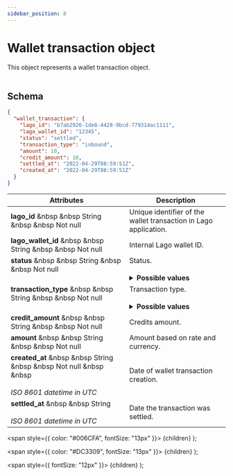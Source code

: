 ```yaml
---
sidebar_position: 8
---
```


# Wallet transaction object

This object represents a wallet transaction object.<br></br>

## Schema

```json
{
  "wallet_transaction": {
    "lago_id": "b7ab2926-1de8-4428-9bcd-779314ac1111",
    "lago_wallet_id": "12345",
    "status": "settled",
    "transaction_type": "inbound",
    "amount": 10,
    "credit_amount": 10,
    "settled_at": "2022-04-29T08:59:51Z",
    "created_at": "2022-04-29T08:59:51Z"
  }
}
```

| Attributes | Description |
| -----------| ----------- |
| **lago_id** &nbsp &nbsp <Type>String</Type> &nbsp &nbsp <NotNullable>Not null</NotNullable> | Unique identifier of the wallet transaction in Lago application. |
| **lago_wallet_id** &nbsp &nbsp <Type>String</Type> &nbsp &nbsp <NotNullable>Not null</NotNullable> | Internal Lago wallet ID. |
| **status** &nbsp &nbsp <Type>String</Type> &nbsp &nbsp <NotNullable>Not null</NotNullable><br></br> | Status. <br></br> <details><summary>**Possible values**</summary><div>- `pending`<br></br>- `settled`<div></div></div></details> |
| **transaction_type** &nbsp &nbsp <Type>String</Type> &nbsp &nbsp <NotNullable>Not null</NotNullable><br></br> | Transaction type. <br></br> <details><summary>**Possible values**</summary><div>- `inbound (increasing balance)`<br></br>- `outbound (decreasing balance)`<div></div></div></details> |
| **credit_amount** &nbsp &nbsp <Type>String</Type> &nbsp &nbsp <NotNullable>Not null</NotNullable> | Credits amount. |
| **amount** &nbsp &nbsp <Type>String</Type> &nbsp &nbsp <NotNullable>Not null</NotNullable> | Amount based on rate and currency. |
| **created_at** &nbsp &nbsp <Type>String</Type> &nbsp &nbsp <NotNullable>Not null</NotNullable> &nbsp &nbsp <br></br><Comment>*ISO 8601 datetime in UTC*</Comment> | Date of wallet transaction creation. |
| **settled_at** &nbsp &nbsp <Type>String</Type> <br></br><Comment>*ISO 8601 datetime in UTC*</Comment> | Date the transaction was settled. |



  <span
    style={{
      color: "#006CFA",
      fontSize: "13px"
    }}>
    {children}
  </span>
);

  <span
    style={{
      color: "#DC3309",
      fontSize: "13px"
    }}>
    {children}
  </span>
);

  <span
    style={{
      fontSize: "12px"
    }}>
    {children}
  </span>
);
